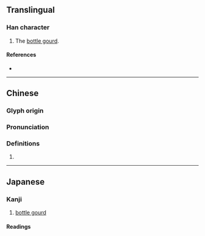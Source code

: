 {{character info/new}}
==Translingual==

===Han character===
{{Han char|rn=97|rad=瓜|as=05|sn=10|four=77230|canj=HOPRU|ids=⿺瓜包}}

# The [[bottle gourd]].

====References====
* {{Han ref|kx=0746.120|dkj=21384|dj=1154.240|hdz=42655.050|uh=74DF|ud=29919|bh=D2BD|bd=53949}}

----

==Chinese==
{{zh-forms}}

===Glyph origin===
{{Han etym}}

===Pronunciation===
{{zh-pron
|m=bó,páo
|c=bok6,paau4
|mc=y
|oc=y
|cat=
}}

===Definitions===
{{zh-hanzi}}

# {{rfdef|zh}}

----

==Japanese==

===Kanji===
{{ja-kanji|grade=|rs=瓜05}}

# [[bottle gourd]]

====Readings====
{{rfv-pron|ja}}
{{ja-readings
|goon=ばく, びょう<べう
|kanon=はく, ほう<はう
}}